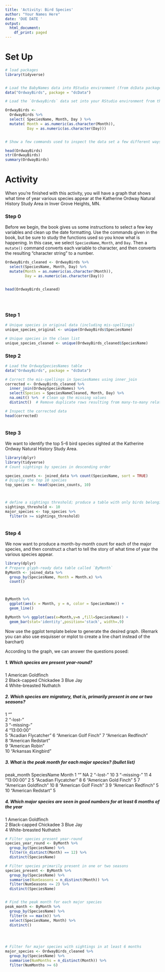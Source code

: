 ```yaml
---
title: 'Activity: Bird Species'
author: "Your Names Here"
date: 'DUE DATE '
output:
  html_document:
    df_print: paged
---
```



# Set Up

```r

# load packages
library(tidyverse)


# Load the BabyNames data into RStudio environment (from dcData package)
data("OrdwayBirds", package = "dcData")

# Load the `OrdwayBirds` data set into your RStudio environment from the `dcData` package

OrdwayBirds <-
  OrdwayBirds %>%
  select( SpeciesName, Month, Day ) %>%
  mutate( Month = as.numeric(as.character(Month)), 
          Day = as.numeric(as.character(Day)))


# Show a few commands used to inspect the data set a few different ways

head(OrdwayBirds)
str(OrdwayBirds)
summary(OrdwayBirds)

```

# Activity

When you're finished with this activity, you will have a graph that shows what time of year various species appear at the Katherine Ordway Natural History Study Area in Inver Grove Heights, MN.

### Step 0

Before we begin, the book gives us some instructions to select a few key variables and clean up the date formatting.  Use the commands given in the book, but be sure to study the functions used so you know what is happening.  In this case, we select `SpeciesName`, `Month`, and `Day`. Then a `mutate()` command converts each variable to character, and then converts the resulting "character string" to a number.

```r

OrdwayBirds_cleaned <- OrdwayBirds %>%
  select(SpeciesName, Month, Day) %>%
  mutate(Month = as.numeric(as.character(Month)), 
         Day = as.numeric(as.character(Day)))


head(OrdwayBirds_cleaned)





```



### Step 1








```r
# Unique species in original data (including mis-spellings)
unique_species_original <- unique(OrdwayBirds$SpeciesName)

# Unique species in the clean list
unique_species_cleaned <- unique(OrdwayBirds_cleaned$SpeciesName)


```


### Step 2
  



```r

# Load the OrdwaySpeciesNames table
data("OrdwayBirds", package = "dcData")

# Correct the mis-spellings in SpeciesNames using inner_join
corrected <- OrdwayBirds_cleaned %>%
  inner_join(OrdwaySpeciesNames) %>% 
  select(Species = SpeciesNameCleaned, Month, Day) %>%
  na.omit() %>%  # Clean up the missing values
  distinct()  # Remove duplicate rows resulting from many-to-many relationship

# Inspect the corrected data
head(corrected)



```


### Step 3

We want to identify the top 5-6 bird species sighted at the Katherine Ordway Natural History Study Area.

```r
library(dplyr)
library(tidyverse)
# Count sightings by species in descending order

species_counts <- joined_data %>% count(SpeciesName, sort = TRUE)
# Display the top 10 species
top_species <- head(species_counts, 10)



# define a sightings threshold; produce a table with only birds belonging to major species
sightings_threshold <- 10
major_species <- top_species %>%
  filter(n >= sightings_threshold)



```


### Step 4

We now want to produce a month-by-month count for each of the major species, and then construct a chart to tell the story of what time of year the various species appear.

```r
library(dplyr)
# Prepare glyph-ready data table called `ByMonth`
ByMonth <- joined_data %>%
  group_by(SpeciesName, Month = Month.x) %>%
  count()



ByMonth %>% 
  ggplot(aes(x = Month, y = n, color = SpeciesName)) + 
  geom_line()

ByMonth %>% ggplot(aes(x=Month,y=n ,fill=SpeciesName)) +
  geom_bar(stat='identity',position='stack', width=.9) 

```

Now use the ggplot template below to generate the desired graph. (Remark you can also use esquisser or mplot to create a line chart instead of the barchart)





According to the graph, we can answer the questions posed:

##### 1. Which species are present year-round?  
1 American Goldfinch     
2 Black-capped Chickadee 
3 Blue Jay               
4 White-breasted Nuthatch


##### 2. Which species are migratory, that is, primarily present in one or two seasons?
1 ""                   
 2 "-lost-"             
 3 "-missing-"          
 4 "13:00:00"           
 5 "Acadian Flycatcher" 
 6 "American Golf Finch"
 7 "American Redfinch"  
 8 "American Redstart"  
 9 "American Robin"     
10 "Arkansas Kingbird"



##### 3. What is the peak month for each major species? (bullet list)
peak_month
  SpeciesName           Month
   <chr>                 <dbl>
 1 ""                       NA
 2 "-lost-"                 10
 3 "-missing-"              11
 4 "13:00:00"                2
 5 "Acadian Flycatcher"      8
 6 "American Gold Finch"     5
 7 "American Goldfinch"     10
 8 "American Golf Finch"     3
 9 "American Redfinch"       5
10 "American Redstart"       5



##### 4. Which major species are seen in good numbers for at least 6 months of the year
1 American Goldfinch     
2 Black-capped Chickadee 
3 Blue Jay               
4 White-breasted Nuthatch             



```r

# Filter species present year-round
species_year_round <- ByMonth %>%
  group_by(SpeciesName) %>%
  filter(n_distinct(Month) == 12) %>%
  distinct(SpeciesName)

# Filter species primarily present in one or two seasons
species_present <- ByMonth %>%
  group_by(SpeciesName) %>%
  summarise(NumSeasons = n_distinct(Month)) %>%
  filter(NumSeasons <= 2) %>%
  distinct(SpeciesName)


# Find the peak month for each major species
peak_month <- ByMonth %>%
  group_by(SpeciesName) %>%
  filter(n == max(n)) %>%
  select(SpeciesName, Month) %>%
  distinct()




# Filter for major species with sightings in at least 6 months
major_species <- OrdwayBirds_cleaned %>%
  group_by(SpeciesName) %>%
  summarise(NumMonths = n_distinct(Month)) %>%
  filter(NumMonths >= 6)




```

